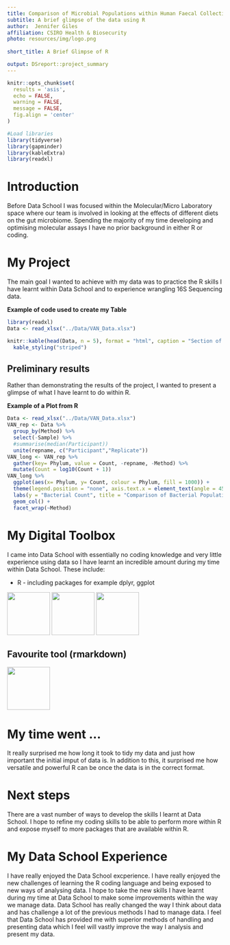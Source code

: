 ```yaml
---
title: Comparison of Microbial Populations within Human Faecal Collection Methods 
subtitle: A brief glimpse of the data using R 
author:  Jennifer Giles
affiliation: CSIRO Health & Biosecurity
photo: resources/img/logo.png
  
short_title: A Brief Glimpse of R

output: DSreport::project_summary
---
```

```r
knitr::opts_chunk$set(
  results = 'asis',
  echo = FALSE,
  warning = FALSE,
  message = FALSE,
  fig.align = 'center'
)

#Load libraries
library(tidyverse)
library(gapminder)
library(kableExtra)
library(readxl)
```


# Introduction
Before Data School I was focused within the Molecular/Micro Laboratory space where our team is involved in looking at the effects of different diets on the gut microbiome. Spending the majority of my time developing and optimising molecular assays I have no prior background in either R or coding.

# My Project

The main goal I wanted to achieve with my data was to practice the R skills I have learnt within Data School and to experience wrangling 16S Sequencing data.

**Example of code used to create my Table**
```r

library(readxl)
Data <- read_xlsx("../Data/VAN_Data.xlsx")

knitr::kable(head(Data, n = 5), format = "html", caption = "Section of 16S Sequencing VAN data") %>% 
  kable_styling("striped")
```

## Preliminary results

Rather than demonstrating the results of the project, I wanted to present a glimpse of what I have learnt to do within R.






**Example of a Plot from R**

```r

Data <- read_xlsx("../Data/VAN_Data.xlsx")
VAN_rep <- Data %>% 
  group_by(Method) %>% 
  select(-Sample) %>% 
  #summarise(median(Participant))
  unite(repname, c("Participant","Replicate"))
VAN_long <- VAN_rep %>% 
  gather(key= Phylum, value = Count, -repname, -Method) %>% 
  mutate(Count = log10(Count + 1))
VAN_long %>% 
  ggplot(aes(x= Phylum, y= Count, colour = Phylum, fill = 1000)) +
  theme(legend.position = "none", axis.text.x = element_text(angle = 45, vjust = 1, hjust = 1)) +
  labs(y = "Bacterial Count", title = "Comparison of Bacterial Populations Between Different Faecal Collection Methods") +
  geom_col() +
  facet_wrap(~Method)

```




# My Digital Toolbox

I came into Data School with essentially no coding knowledge and very little experience using data so I have learnt an incredible amount during my time within Data School. These include:

* R - including packages for example dplyr, ggplot



![](resources/img/ggplot2.png){width=100px}
![](resources/img/tidyr.png){width=100px}
![](resources/img/tidyverse.png){width=100px}

## Favourite tool (rmarkdown)



![](resources/img/rmarkdown.png){.pull-right width=100px} 



# My time went ...

It really surprised me how long it took to tidy my data and just how important the initial imput of data is. In addition to this, it surprised me how versatile and powerful R can be once the data is in the correct format.  


# Next steps

There are a vast number of ways to develop the skills I learnt at Data School. I hope to refine my coding skills to be able to perform more within R and expose myself to more packages that are available within R.

# My Data School Experience

I have really enjoyed the Data School excperience. I have really enjoyed the new challenges of learning the R coding language and being exposed to new ways of analysing data. I hope to take the new skills I have learnt during my time at Data School to make some improvements within the way we manage data.
Data School has really changed the way I think about data and has challenge a lot of the previous methods I had to manage data. I feel that Data School has provided me with superior methods of handling and presenting data which I feel will vastly improve the way I analysis and present my data.  

